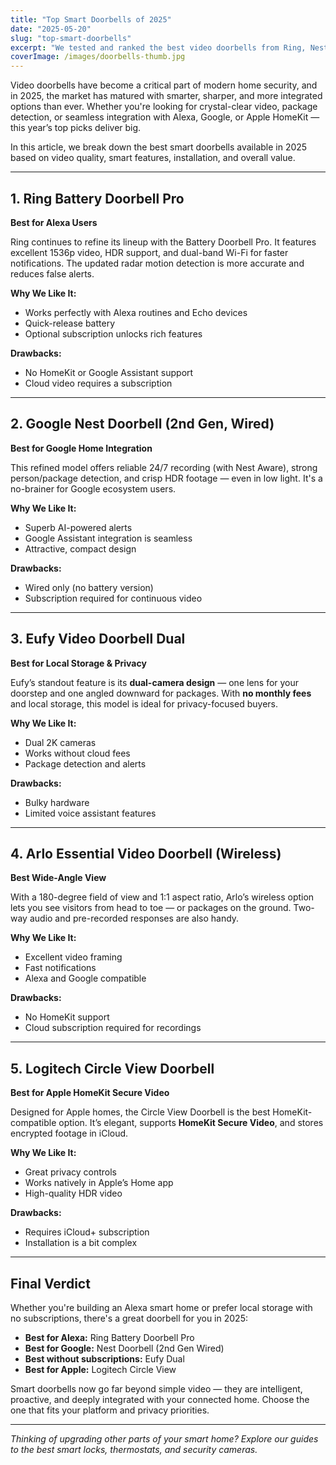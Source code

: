 ```yaml
---
title: "Top Smart Doorbells of 2025"
date: "2025-05-20"
slug: "top-smart-doorbells"
excerpt: "We tested and ranked the best video doorbells from Ring, Nest, Eufy and more. here&rsquo;s what stood out."
coverImage: /images/doorbells-thumb.jpg
---
```



Video doorbells have become a critical part of modern home security, and in 2025, the market has matured with smarter, sharper, and more integrated options than ever. Whether you're looking for crystal-clear video, package detection, or seamless integration with Alexa, Google, or Apple HomeKit — this year’s top picks deliver big.

In this article, we break down the best smart doorbells available in 2025 based on video quality, smart features, installation, and overall value.

---

## 1. **Ring Battery Doorbell Pro**  
**Best for Alexa Users**

Ring continues to refine its lineup with the Battery Doorbell Pro. It features excellent 1536p video, HDR support, and dual-band Wi-Fi for faster notifications. The updated radar motion detection is more accurate and reduces false alerts.

**Why We Like It:**
- Works perfectly with Alexa routines and Echo devices
- Quick-release battery
- Optional subscription unlocks rich features

**Drawbacks:**
- No HomeKit or Google Assistant support
- Cloud video requires a subscription

<BuyOnAmazon href="https://geni.us/ringdoorbellpro" />

---

## 2. **Google Nest Doorbell (2nd Gen, Wired)**  
**Best for Google Home Integration**

This refined model offers reliable 24/7 recording (with Nest Aware), strong person/package detection, and crisp HDR footage — even in low light. It's a no-brainer for Google ecosystem users.

**Why We Like It:**
- Superb AI-powered alerts
- Google Assistant integration is seamless
- Attractive, compact design

**Drawbacks:**
- Wired only (no battery version)
- Subscription required for continuous video

<BuyOnAmazon href="https://geni.us/googlenest2ndgen" />

---

## 3. **Eufy Video Doorbell Dual**  
**Best for Local Storage & Privacy**

Eufy’s standout feature is its **dual-camera design** — one lens for your doorstep and one angled downward for packages. With **no monthly fees** and local storage, this model is ideal for privacy-focused buyers.

**Why We Like It:**
- Dual 2K cameras
- Works without cloud fees
- Package detection and alerts

**Drawbacks:**
- Bulky hardware
- Limited voice assistant features

<BuyOnAmazon href="https://geni.us/eufydoorbellS330" />

---

## 4. **Arlo Essential Video Doorbell (Wireless)**  
**Best Wide-Angle View**

With a 180-degree field of view and 1:1 aspect ratio, Arlo’s wireless option lets you see visitors from head to toe — or packages on the ground. Two-way audio and pre-recorded responses are also handy.

**Why We Like It:**
- Excellent video framing
- Fast notifications
- Alexa and Google compatible

**Drawbacks:**
- No HomeKit support
- Cloud subscription required for recordings

---

## 5. **Logitech Circle View Doorbell**  
**Best for Apple HomeKit Secure Video**

Designed for Apple homes, the Circle View Doorbell is the best HomeKit-compatible option. It’s elegant, supports **HomeKit Secure Video**, and stores encrypted footage in iCloud.

**Why We Like It:**
- Great privacy controls
- Works natively in Apple’s Home app
- High-quality HDR video

**Drawbacks:**
- Requires iCloud+ subscription
- Installation is a bit complex

---

## Final Verdict

Whether you're building an Alexa smart home or prefer local storage with no subscriptions, there's a great doorbell for you in 2025:

- **Best for Alexa:** Ring Battery Doorbell Pro  
- **Best for Google:** Nest Doorbell (2nd Gen Wired)  
- **Best without subscriptions:** Eufy Dual  
- **Best for Apple:** Logitech Circle View  

Smart doorbells now go far beyond simple video — they are intelligent, proactive, and deeply integrated with your connected home. Choose the one that fits your platform and privacy priorities.

---

_Thinking of upgrading other parts of your smart home? Explore our guides to the best smart locks, thermostats, and security cameras._
